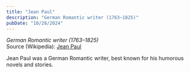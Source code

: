 ```yaml
---
title: "Jean Paul"
description: "German Romantic writer (1763–1825)"
pubDate: "10/28/2024"
---
```


*German Romantic writer (1763–1825)*  
Source (Wikipedia): [Jean Paul][1]

Jean Paul was a German Romantic writer, best known for his humorous novels and stories.

[1]: https://en.wikipedia.org/wiki/Jean_Paul
